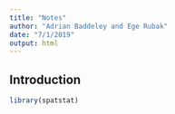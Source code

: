 ```yaml
---
title: "Notes"
author: "Adrian Baddeley and Ege Rubak"
date: "7/1/2019"
output: html
---
```


## Introduction

```r
library(spatstat)
```

